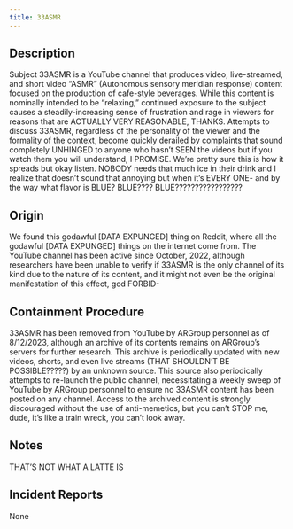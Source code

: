 ```yaml
---
title: 33ASMR
---
```


## Description
Subject 33ASMR is a YouTube channel that produces video, live-streamed, and short video “ASMR” (Autonomous sensory meridian response) content focused on the production of cafe-style beverages. While this content is nominally intended to be “relaxing,” continued exposure to the subject causes a steadily-increasing sense of frustration and rage in viewers for reasons that are ACTUALLY VERY REASONABLE, THANKS. Attempts to discuss 33ASMR, regardless of the personality of the viewer and the formality of the context, become quickly derailed by complaints that sound completely UNHINGED to anyone who hasn’t SEEN the videos but if you watch them you will understand, I PROMISE. We’re pretty sure this is how it spreads but okay listen. NOBODY needs that much ice in their drink and I realize that doesn’t sound that annoying but when it’s EVERY ONE- and by the way what flavor is BLUE? BLUE???? BLUE?????????????????

## Origin
We found this godawful [DATA EXPUNGED] thing on Reddit, where all the godawful [DATA EXPUNGED] things on the internet come from. The YouTube channel has been active since October, 2022, although researchers have been unable to verify if 33ASMR is the only channel of its kind due to the nature of its content, and it might not even be the original manifestation of this effect, god FORBID-

## Containment Procedure
33ASMR has been removed from YouTube by ARGroup personnel as of 8/12/2023, although an archive of its contents remains on ARGroup’s servers for further research. This archive is periodically updated with new videos, shorts, and even live streams (THAT SHOULDN’T BE POSSIBLE?????) by an unknown source. This source also periodically attempts to re-launch the public channel, necessitating a weekly sweep of YouTube by ARGroup personnel to ensure no 33ASMR content has been posted on any channel. Access to the archived content is strongly discouraged without the use of anti-memetics, but you can’t STOP me, dude, it’s like a train wreck, you can’t look away.

## Notes
THAT’S NOT WHAT A LATTE IS

## Incident Reports
None
